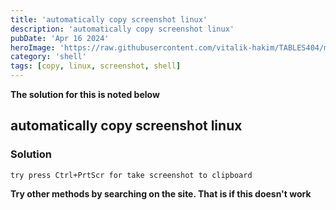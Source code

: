 ```yaml
---
title: 'automatically copy screenshot linux'
description: 'automatically copy screenshot linux'
pubDate: 'Apr 16 2024'
heroImage: 'https://raw.githubusercontent.com/vitalik-hakim/TABLES404/main/error_b/SHELL.jpg'
category: 'shell'
tags: [copy, linux, screenshot, shell]
---
```


**The solution for this is noted below**

## automatically copy screenshot linux

### Solution

```shell
try press Ctrl+PrtScr for take screenshot to clipboard
```

**Try other methods by searching on the site. That is if this doesn't work**
